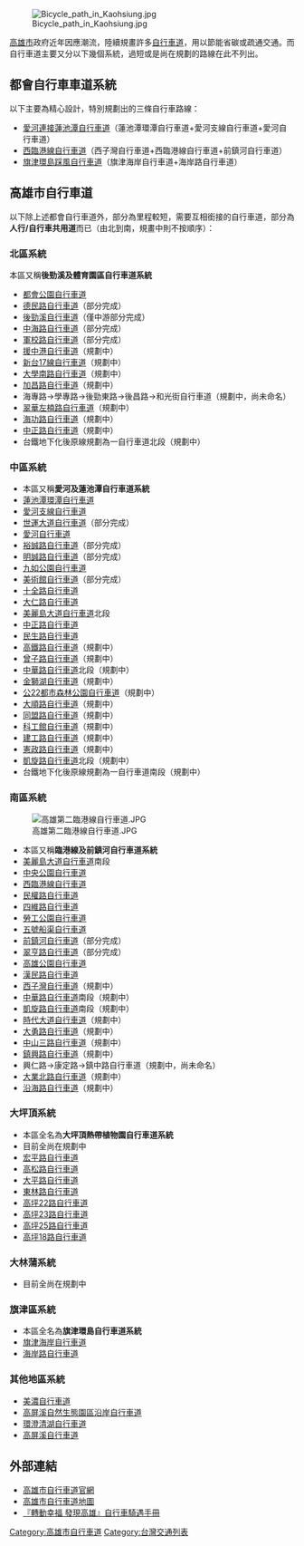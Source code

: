 [[File:Bicycle_path_in_Kaohsiung.jpg|thumb]]

[[高雄市|高雄市]]政府近年因應潮流，陸續規畫許多[[自行車道|自行車道]]，用以節能省碳或疏通交通。而自行車道主要又分以下幾個系統，過短或是尚在規劃的路線在此不列出。

==都會自行車車道系統==
以下主要為精心設計，特別規劃出的三條自行車路線：
*[[愛河連接蓮池潭自行車道|愛河連接蓮池潭自行車道]]（蓮池潭環潭自行車道+愛河支線自行車道+愛河自行車道）
*[[西臨港線自行車道|西臨港線自行車道]]（西子灣自行車道+西臨港線自行車道+前鎮河自行車道）
*[[旗津環島踩風自行車道|旗津環島踩風自行車道]]（旗津海岸自行車道+海岸路自行車道）

==高雄市自行車道==
以下除上述都會自行車道外，部分為里程較短，需要互相銜接的自行車道，部分為'''人行/自行車共用道'''而已（由北到南，規畫中則不按順序）：

===北區系統===
本區又稱'''後勁溪及體育園區自行車道系統'''
*[[都會公園自行車道|都會公園自行車道]]
*[[德民路自行車道|德民路自行車道]]（部分完成）
*[[後勁溪自行車道|後勁溪自行車道]]（僅中游部分完成）
*[[中海路自行車道|中海路自行車道]]（部分完成）
*[[軍校路自行車道|軍校路自行車道]]（部分完成）
*[[援中港自行車道|援中港自行車道]]（規劃中）
*[[新台17線自行車道|新台17線自行車道]]（規劃中）
*[[大學南路自行車道|大學南路自行車道]]（規劃中）
*[[加昌路自行車道|加昌路自行車道]]（規劃中）
*海專路→學專路→後勁東路→後昌路→和光街自行車道（規劃中，尚未命名）
*[[翠華左楠路自行車道|翠華左楠路自行車道]]（規劃中）
*[[海功路自行車道|海功路自行車道]]（規劃中）
*[[中正路自行車道|中正路自行車道]]（規劃中）
*台鐵地下化後原線規劃為一自行車道北段（規劃中）

===中區系統===
*本區又稱'''愛河及蓮池潭自行車道系統'''
*[[蓮池潭環潭自行車道|蓮池潭環潭自行車道]]
*[[愛河支線自行車道|愛河支線自行車道]]
*[[世運大道自行車道|世運大道自行車道]]（部分完成）
*[[愛河自行車道|愛河自行車道]]
*[[裕誠路自行車道|裕誠路自行車道]]（部分完成）
*[[明誠路自行車道|明誠路自行車道]]（部分完成）
*[[九如公園自行車道|九如公園自行車道]]
*[[美術館自行車道|美術館自行車道]]（部分完成）
*[[十全路自行車道|十全路自行車道]]
*[[大仁路自行車道|大仁路自行車道]]
*[[美麗島大道自行車道|美麗島大道自行車道]]北段
*[[中正路自行車道|中正路自行車道]]
*[[民生路自行車道|民生路自行車道]]
*[[高鐵路自行車道|高鐵路自行車道]]（規劃中）
*[[曾子路自行車道|曾子路自行車道]]（規劃中）
*[[中華路自行車道|中華路自行車道]]北段（規劃中）
*[[金獅湖自行車道|金獅湖自行車道]]（規劃中）
*[[公22都市森林公園自行車道|公22都市森林公園自行車道]]（規劃中）
*[[大順路自行車道|大順路自行車道]]（規劃中）
*[[同盟路自行車道|同盟路自行車道]]（規劃中）
*[[科工館自行車道|科工館自行車道]]（規劃中）
*[[建工路自行車道|建工路自行車道]]（規劃中）
*[[憲政路自行車道|憲政路自行車道]]（規劃中）
*[[凱旋路自行車道|凱旋路自行車道]]北段（規劃中）
*台鐵地下化後原線規劃為一自行車道南段（規劃中）

===南區系統===
[[File:高雄第二臨港線自行車道.JPG|thumb]]
*本區又稱'''臨港線及前鎮河自行車道系統'''
*[[美麗島大道自行車道|美麗島大道自行車道]]南段
*[[中央公園自行車道|中央公園自行車道]]
*[[西臨港線自行車道|西臨港線自行車道]]
*[[民權路自行車道|民權路自行車道]]
*[[四維路自行車道|四維路自行車道]]
*[[勞工公園自行車道|勞工公園自行車道]]
*[[五號船渠自行車道|五號船渠自行車道]]
*[[前鎮河自行車道|前鎮河自行車道]]（部分完成）
*[[翠亨路自行車道|翠亨路自行車道]]（部分完成）
*[[高雄公園自行車道|高雄公園自行車道]]
*[[漢民路自行車道|漢民路自行車道]]
*[[西子灣自行車道|西子灣自行車道]]（規劃中）
*[[中華路自行車道|中華路自行車道]]南段（規劃中）
*[[凱旋路自行車道|凱旋路自行車道]]南段（規劃中）
*[[時代大道自行車道|時代大道自行車道]]（規劃中）
*[[大勇路自行車道|大勇路自行車道]]（規劃中）
*[[中山三路自行車道|中山三路自行車道]]（規劃中）
*[[鎮興路自行車道|鎮興路自行車道]]（規劃中）
*興仁路→康定路→鎮中路自行車道（規劃中，尚未命名）
*[[大業北路自行車道|大業北路自行車道]]（規劃中）
*[[沿海路自行車道|沿海路自行車道]]（規劃中）

===大坪頂系統===
*本區全名為'''大坪頂熱帶植物園自行車道系統'''
*目前全尚在規劃中
*[[宏平路自行車道|宏平路自行車道]]
*[[高松路自行車道|高松路自行車道]]
*[[大平路自行車道|大平路自行車道]]
*[[東林路自行車道|東林路自行車道]]
*[[高坪22路自行車道|高坪22路自行車道]]
*[[高坪23路自行車道|高坪23路自行車道]]
*[[高坪25路自行車道|高坪25路自行車道]]
*[[高坪18路自行車道|高坪18路自行車道]]

===大林蒲系統===
*目前全尚在規劃中

===旗津區系統===
*本區全名為'''旗津環島自行車道系統'''
*[[旗津海岸自行車道|旗津海岸自行車道]]
*[[海岸路自行車道|海岸路自行車道]]
===其他地區系統===
*[[美濃自行車道|美濃自行車道]]
*[[高屏溪自然生態園區沿岸自行車道|高屏溪自然生態園區沿岸自行車道]]
*[[環澄清湖自行車道|環澄清湖自行車道]]
*[[高屏溪自行車道|高屏溪自行車道]]

==外部連結==
*[http://pwbgis.kcg.gov.tw/bicycle/ 高雄市自行車道官網]
*[https://web.archive.org/web/20090321164436/http://pwbgis.kcg.gov.tw/bicycle/Map_Show.aspx 高雄市自行車道地圖]
*[http://pwbgis.kcg.gov.tw/bicycle/downloadguides.aspx?Guides=Travel_Guides.pdf 『轉動幸福 發現高雄』自行車騎遇手冊]{{dead link|date=2018年5月 |bot=InternetArchiveBot |fix-attempted=yes }}

[[Category:高雄市自行車道|Category:高雄市自行車道]]
[[Category:台灣交通列表|Category:台灣交通列表]]